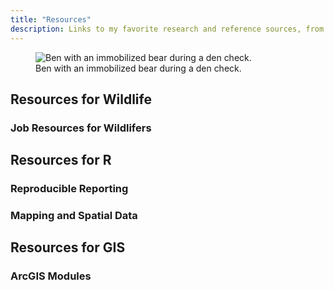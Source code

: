---
title: "Resources"
description: Links to my favorite research and reference sources, from data science to web development.
---

![Ben with an immobilized bear during a den check.](img-ben-with-bear.jpg)

## Resources for **Wildlife**
### Job Resources for Wildlifers

## Resources for **R**
### Reproducible Reporting
### Mapping and Spatial Data

## Resources for **GIS**
### ArcGIS Modules
